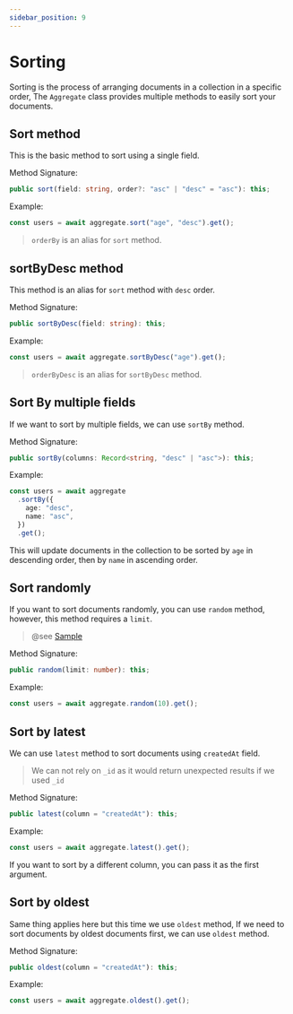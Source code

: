 ```yaml
---
sidebar_position: 9
---
```


# Sorting

Sorting is the process of arranging documents in a collection in a specific order, The `Aggregate` class provides multiple methods to easily sort your documents.

## Sort method

This is the basic method to sort using a single field.

Method Signature:

```ts
public sort(field: string, order?: "asc" | "desc" = "asc"): this;
```

Example:

```ts
const users = await aggregate.sort("age", "desc").get();
```

> `orderBy` is an alias for `sort` method.

## sortByDesc method

This method is an alias for `sort` method with `desc` order.

Method Signature:

```ts
public sortByDesc(field: string): this;
```

Example:

```ts
const users = await aggregate.sortByDesc("age").get();
```

> `orderByDesc` is an alias for `sortByDesc` method.

## Sort By multiple fields

If we want to sort by multiple fields, we can use `sortBy` method.

Method Signature:

```ts
public sortBy(columns: Record<string, "desc" | "asc">): this;
```

Example:

```ts
const users = await aggregate
  .sortBy({
    age: "desc",
    name: "asc",
  })
  .get();
```

This will update documents in the collection to be sorted by `age` in descending order, then by `name` in ascending order.

## Sort randomly

If you want to sort documents randomly, you can use `random` method, however, this method requires a `limit`.

> @see [Sample](https://docs.mongodb.com/manual/reference/operator/aggregation/sample/)

Method Signature:

```ts
public random(limit: number): this;
```

Example:

```ts
const users = await aggregate.random(10).get();
```

## Sort by latest

We can use `latest` method to sort documents using `createdAt` field.

> We can not rely on `_id` as it would return unexpected results if we used `_id`

Method Signature:

```ts
public latest(column = "createdAt"): this;
```

Example:

```ts
const users = await aggregate.latest().get();
```

If you want to sort by a different column, you can pass it as the first argument.

## Sort by oldest

Same thing applies here but this time we use `oldest` method, If we need to sort documents by oldest documents first, we can use `oldest` method.

Method Signature:

```ts
public oldest(column = "createdAt"): this;
```

Example:

```ts
const users = await aggregate.oldest().get();
```
